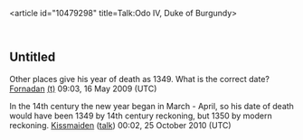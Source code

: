 <article id="10479298" title=Talk:Odo IV, Duke of Burgundy>
	<talkpage id="10479298" title="Talk:Odo IV, Duke of Burgundy">
{{WikiProjectBannerShell|1=
{{WikiProject Biography|living=no
|class=Start
|royalty-work-group=yes
|listas=Odo Iv, Duke Of Burgundy
}}
{{WikiProject Middle Ages|class=start}}
{{WikiProject Greece|class=start|importance=}}
}}

==Untitled==
Other places give his year of death as 1349. What is the correct date? [[User:Fornadan|Fornadan]] [[User talk:Fornadan|(t)]] 09:03, 16 May 2009 (UTC)

In the 14th century the new year began in March - April, so his date of death would have been 1349 by 14th century reckoning, but 1350 by modern reckoning. [[User:Kissmaiden|Kissmaiden]] ([[User talk:Kissmaiden|talk]]) 00:02, 25 October 2010 (UTC)
	</talkpage>
</article>